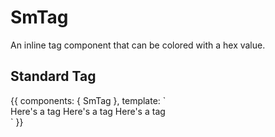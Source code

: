 
<Meta title="Components/SmTag" component={SmTag} />

# SmTag

An inline tag component that can be colored with a hex value.

<Props of={SmTag} />

## Standard Tag

<Preview>
  <Story name="default" height="70px">
    {{
      components: { SmTag },
      template: `
      <div class="flex">
        <SmTag color="123456">Here's a tag</SmTag>
        <SmTag color="ff0000">Here's a tag</SmTag>
        <SmTag color="0209EE">Here's a tag</SmTag>
      </div>
      `
    }}
  </Story>
</Preview>
